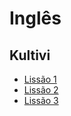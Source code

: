 = Inglês =

== Kultivi ==
* [[kultivi_lesson1|Lissão 1]]
* [[kultivi_lesson2|Lissão 2]]
* [[kultivi_lesson3|Lissão 3]]
